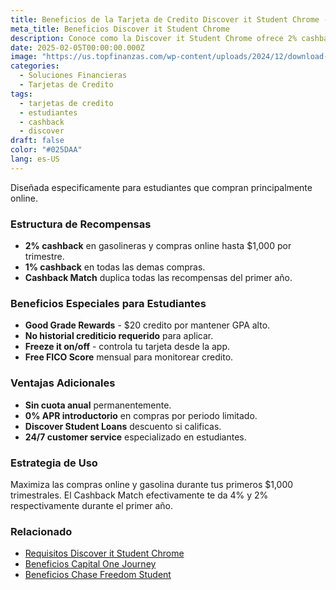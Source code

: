 ```yaml
---
title: Beneficios de la Tarjeta de Credito Discover it Student Chrome - Recompensas Inteligentes para Estudiantes
meta_title: Beneficios Discover it Student Chrome
description: Conoce como la Discover it Student Chrome ofrece 2% cashback en compras online y gasolineras, mas beneficios exclusivos para estudiantes universitarios.
date: 2025-02-05T00:00:00.000Z
image: "https://us.topfinanzas.com/wp-content/uploads/2024/12/download-18.webp"
categories:
  - Soluciones Financieras
  - Tarjetas de Credito
tags:
  - tarjetas de credito
  - estudiantes
  - cashback
  - discover
draft: false
color: "#025DAA"
lang: es-US
---
```


Diseñada especificamente para estudiantes que compran principalmente online.

### Estructura de Recompensas

- **2% cashback** en gasolineras y compras online hasta $1,000 por trimestre.
- **1% cashback** en todas las demas compras.
- **Cashback Match** duplica todas las recompensas del primer año.

### Beneficios Especiales para Estudiantes

- **Good Grade Rewards** - $20 credito por mantener GPA alto.
- **No historial crediticio requerido** para aplicar.
- **Freeze it on/off** - controla tu tarjeta desde la app.
- **Free FICO Score** mensual para monitorear credito.

### Ventajas Adicionales

- **Sin cuota anual** permanentemente.
- **0% APR introductorio** en compras por periodo limitado.
- **Discover Student Loans** descuento si calificas.
- **24/7 customer service** especializado en estudiantes.

<AdZone id="us_site_4" />

### Estrategia de Uso

Maximiza las compras online y gasolina durante tus primeros $1,000 trimestrales. El Cashback Match efectivamente te da 4% y 2% respectivamente durante el primer año.

### Relacionado

- [Requisitos Discover it Student Chrome](/soluciones-financieras/requisitos-de-la-tarjeta-de-credito-discover-it-student-chrome-tu-guia-de-elegibilidad)
- [Beneficios Capital One Journey](/soluciones-financieras/beneficios-de-la-tarjeta-de-credito-capital-one-journey-estudiantes)
- [Beneficios Chase Freedom Student](/soluciones-financieras/beneficios-de-la-tarjeta-de-credito-chase-freedom-student-cashback-estudiantes)
